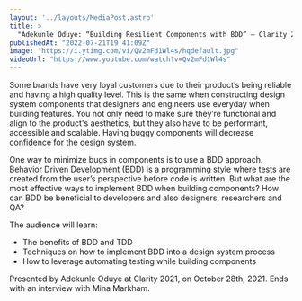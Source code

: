 ```yaml
---
layout: '../layouts/MediaPost.astro'
title: >
  "Adekunle Oduye: “Building Resilient Components with BDD” — Clarity 2021"
publishedAt: "2022-07-21T19:41:09Z"
image: "https://i.ytimg.com/vi/Qv2mFd1Wl4s/hqdefault.jpg"
videoUrl: "https://www.youtube.com/watch?v=Qv2mFd1Wl4s"
---
```

Some brands have very loyal customers due to their product’s being reliable and having a high quality level. This is the same when constructing design system components that designers and engineers use everyday when building features. You not only need to make sure they’re functional and align to the product's aesthetics, but they also have to be performant, accessible and scalable. Having buggy components will decrease confidence for the design system.

One way to minimize bugs in components is to use a BDD approach. Behavior Driven Development (BDD) is a programming style where tests are created from the user’s perspective before code is written. But what are the most effective ways to implement BDD when building components? How can BDD be beneficial to developers and also designers, researchers and QA?

The audience will learn:
- The benefits of BDD and TDD
- Techniques on how to implement BDD into a design system process
- How to leverage automating testing while building components

Presented by Adekunle Oduye at Clarity 2021, on October 28th, 2021. Ends with an interview with Mina Markham.
